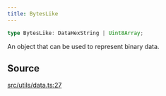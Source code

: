 ```yaml
---
title: BytesLike
---
```


```ts
type BytesLike: DataHexString | Uint8Array;
```

An object that can be used to represent binary data.

## Source

[src/utils/data.ts:27](https://github.com/dominant-strategies/quais-6.js/blob/95934f9b18ff90a0666dd9772179b612f2ad5510/src/utils/data.ts#L27)
